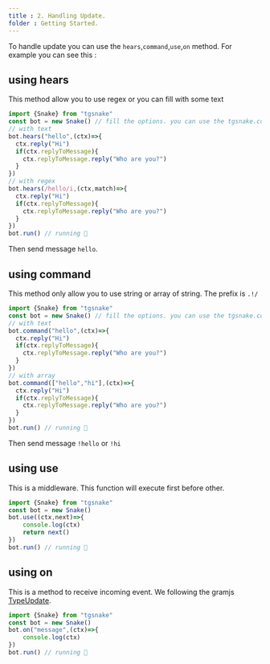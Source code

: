 ```yaml
--- 
title : 2. Handling Update. 
folder : Getting Started. 
--- 
```

To handle update you can use the `hears`,`command`,`use`,`on` method. For example you can see this : 

## using hears 
This method allow you to use regex or you can fill with some text 

```ts:index.ts
import {Snake} from "tgsnake"
const bot = new Snake() // fill the options. you can use the tgsnake.config.js file.
// with text 
bot.hears("hello",(ctx)=>{
  ctx.reply("Hi") 
  if(ctx.replyToMessage){ 
    ctx.replyToMessage.reply("Who are you?")
  }
})
// with regex 
bot.hears(/hello/i,(ctx,match)=>{
  ctx.reply("Hi") 
  if(ctx.replyToMessage){ 
    ctx.replyToMessage.reply("Who are you?")
  }
})
bot.run() // running 🐍
```
Then send message `hello`.

## using command 
This method only allow you to use string or array of string. The prefix is `.!/` 
```ts:index.ts
import {Snake} from "tgsnake"
const bot = new Snake() // fill the options. you can use the tgsnake.config.js file.
// with text 
bot.command("hello",(ctx)=>{
  ctx.reply("Hi") 
  if(ctx.replyToMessage){ 
    ctx.replyToMessage.reply("Who are you?")
  }
})
// with array
bot.command(["hello","hi"],(ctx)=>{
  ctx.reply("Hi") 
  if(ctx.replyToMessage){ 
    ctx.replyToMessage.reply("Who are you?")
  }
})
bot.run() // running 🐍
```
Then send message `!hello` or `!hi` 
## using use 
This is a middleware. This function will execute first before other. 
```ts:index.ts
import {Snake} from "tgsnake"
const bot = new Snake() 
bot.use((ctx,next)=>{
    console.log(ctx)
    return next()
})
bot.run() // running 🐍
``` 
## using on 
This is a method to receive incoming event. We following the gramjs [TypeUpdate](https://gram.js.org/beta/modules/tl_api.api.html#typeupdate).
```ts:index.ts
import {Snake} from "tgsnake"
const bot = new Snake() 
bot.on("message",(ctx)=>{
    console.log(ctx)
})
bot.run() // running 🐍
``` 